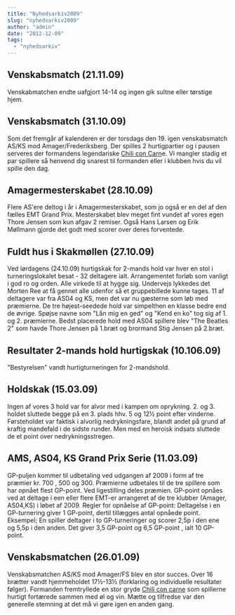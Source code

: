 ```yaml
---
title: "Nyhedsarkiv2009"
slug: "nyhedsarkiv2009"
author: "admin"
date: "2012-12-09"
tags: 
  - "nyhedsarkiv"
---
```


## Venskabsmatch (21.11.09)

Venskabmatchen endte uafgjort 14-14 og ingen gik sultne eller tørstige hjem.

## Venskabsmatch (31.10.09)

Som det fremgår af kalenderen er der torsdags den 19. igen venskabsmatch AS/KS mod Amager/Frederiksberg. Der spilles 2 hurtigpartier og i pausen serveres der formandens legendariske [Chili con Carn](http://en.wikipedia.org/wiki/Chili_con_carne)e. Vi mangler stadig et par spillere så henvend dig snarest til formanden eller i klubben hvis du vil spille den dag.

## Amagermesterskabet (28.10.09)

Flere AS'ere deltog i år i Amagermesterskabet, som jo også er en del af den fælles EMT Grand Prix. Mesterskabet blev meget fint vundet af vores egen Thore Jensen som kun afgav 2 remiser. Også Hans Larsen og Erik Møllmann gjorde det godt med scorer over deres forventede.

## Fuldt hus i Skakmøllen (27.10.09)

Ved lørdagens (24.10.09) hurtigskak for 2-mands hold var hver en stol i turneringslokalet besat - 32 deltagere ialt. Arrangementet forløb som vanligt i god ro og orden. Alle virkede til at hygge sig. Undervejs lykkedes det Morten Ree at få gennet alle udenfor så et gruppebillede kunne tages. 11 af deltagere var fra AS04 og KS, men det var nu gæsterne som løb med præmierne. De tre højest-seedede hold var simpelthen en klasse bedre end de øvrige. Spøjse navne som "Lån mig en ged" og "Kend en ko" tog sig af 1. og 2. præmierne. Bedst placerede hold med AS04 spillere blev "The Beatles 2" som havde Thore Jensen på 1.bræt og brormand Stig Jensen på 2.bræt.

## Resultater 2-mands hold hurtigskak (10.106.09)

"Bestyrelsen" vandt hurtigturneringen for 2-mandshold.

## Holdskak (15.03.09)

Ingen af vores 3 hold var for alvor med i kampen om oprykning. 2. og 3. holdet sluttede begge på en 3. plads hhv. 5 og 12½ point efter vinderne. Førsteholdet var faktisk i alvorlig nedrykningsfare, blandt andet på grund af kraftig mandefald i de sidste runder. Men med en heroisk indsats sluttede de et point over nedrykningsstregen.

## AMS, AS04, KS Grand Prix Serie (11.03.09)

GP-puljen kommer til udbetaling ved udgangen af 2009 i form af tre præmier kr. 700 , 500 og 300. Præmierne udbetales til de tre spillere som har opnået flest GP-point. Ved ligestilling deles præmien. GP-point opnåes ved at deltage i een eller flere EMT-er arrangeret af de tre klubber (Amager, AS04,KS) i løbet af 2009. Regler for opnåelse af GP-point: Deltagelse i en GP-turnering giver 1 GP-point, dertil tillægges antal opnåede point. Eksempel; En spiller deltager i to GP-turneringer og scorer 2,5p i den ene og 5,5p i den anden. Det giver 3,5 GP-point og 6,5 GP-point , ialt 10 GP-point.

## Venskabsmatchen (26.01.09)

Venskabsmatchen AS/KS mod Amager/FS blev en stor succes. Over 16 brætter vandt hjemmeholdet 17½-13½ (forklaring og individuelle resultater følger). Formanden fremtryllede en stor gryde [Chili con carne](http://da.wikipedia.org/wiki/Chili_con_carne) som spillerne hurtigt fortærede sammen med øl og vin. Mætte og tilfredse var den generelle stemning at det må vi gøre igen en anden gang.
